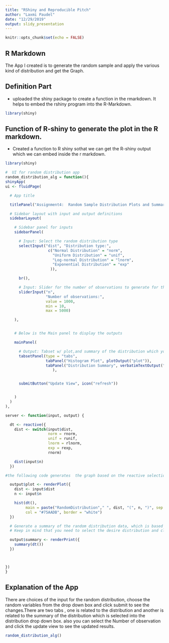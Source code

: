 ```yaml
---
title: "RShiny and Reproducible Pitch"
author: "Laxmi Paudel"
date: "12/29/2019"
output: slidy_presentation
---
```


```r
knitr::opts_chunk$set(echo = FALSE)
```

## R Markdown

The App I created is to generate the random sample and apply the various kind of distribution  and get the Graph.

## Definition Part

- uploaded the shiny package  to create a function in the rmarkdown. It helps to embed the rshiny program into the R-Markdown.

```r
library(shiny)
```



## Function of R-shiny to generate the plot in the R markdown.
- Created a function to R shiny sothat we can get the R-shiny output which we can embed inside the r markdown.

```r
library(shiny)

#  UI for random distribution app
random_distribution_alg = function(){
shinyApp(
ui <- fluidPage(

  # App title

  titlePanel("Assignment4:  Random Sample Distribution Plots and Summary in Shiny App"),

  # Sidebar layout with input and output definitions
  sidebarLayout(

    # Sidebar panel for inputs
    sidebarPanel(

      # Input: Select the random distribution type
      selectInput("dist", "Distribution type:",
                   c("Normal Distribution" = "norm",
                     "Uniform Distribution" = "unif",
                     "Log-normal Distribution" = "lnorm",
                     "Exponential Distribution" = "exp"
                    )),

      br(),

      # Input: Slider for the number of observations to generate for the random distributtion type
      sliderInput("n",
                  "Number of observations:",
                  value = 1000,
                  min = 10,
                  max = 5000)

    ),


    # Below is the Main panel to display the outputs

    mainPanel(

      # Output: Tabset w/ plot,and summary of the distribution which you have choosen from the UI
      tabsetPanel(type = "tabs",
                  tabPanel("Histogram Plot", plotOutput("plot")),
                  tabPanel("Distribution Summary", verbatimTextOutput("summary"))
                     ),


      submitButton("Update View", icon("refresh"))


    )
  )
),

server <- function(input, output) {

  dt <- reactive({
    dist <- switch(input$dist,
                   norm = rnorm,
                   unif = runif,
                   lnorm = rlnorm,
                   exp = rexp,
                   rnorm)

    dist(input$n)
  })

#the following code generates  the graph based on the reactive selection of the distribution

  output$plot <- renderPlot({
    dist <- input$dist
    n <- input$n

    hist(dt(),
         main = paste("RandomDistribution"," ", dist, "(", n, ")", sep = ""),
         col = "#75AADB", border = "white")
  })

  # Generate a summary of the random distribution data, which is based on the selection on the input filter in the UI
  # Keep in mind that you need to select the desire distribution and click the update view to refresh the value.

  output$summary <- renderPrint({
    summary(dt())
  })



})
}


```

## Explanation of the App

 There are choices of the input for the random distribution, choose the random variables from the drop down box and click submit to see the changes.There are two tabs , one is related to the distribution and another is related to the summary of the distribution which is selected into the distribution drop down box. also you can select the Number of observation and click the update view to see the updated results.
 

```r
random_distribution_alg()
```

